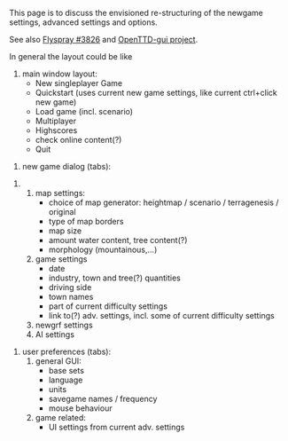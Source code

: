 This page is to discuss the envisioned re-structuring of the newgame settings, advanced settings and options.

{{en/Current}}

See also [http://bugs.openttd.org/task/3826 Flyspray #3826] and [http://dev.openttdcoop.org/projects/openttd-gui OpenTTD-gui project].

In general the layout could be like

#main window layout:
#* New singleplayer Game
#* Quickstart (uses current new game settings, like current ctrl+click new game)
#* Load game (incl. scenario)
#* Multiplayer
#* Highscores
#* check online content(?)
#* Quit



#new game dialog (tabs):

## map settings:
##*choice of map generator: heightmap / scenario / terragenesis / original
##*type of map borders
##*map size
##*amount water content, tree content(?)
##*morphology (mountainous,...)
## game settings
##* date
##* industry, town and tree(?) quantities
##* driving side
##* town names
##* part of current difficulty settings
##* link to(?) adv. settings, incl. some of current difficulty settings
## newgrf settings
## AI settings

#user preferences (tabs):
## general GUI:
##* base sets
##* language
##* units
##* savegame names / frequency
##* mouse behaviour
## game related:
##* UI settings from current adv. settings